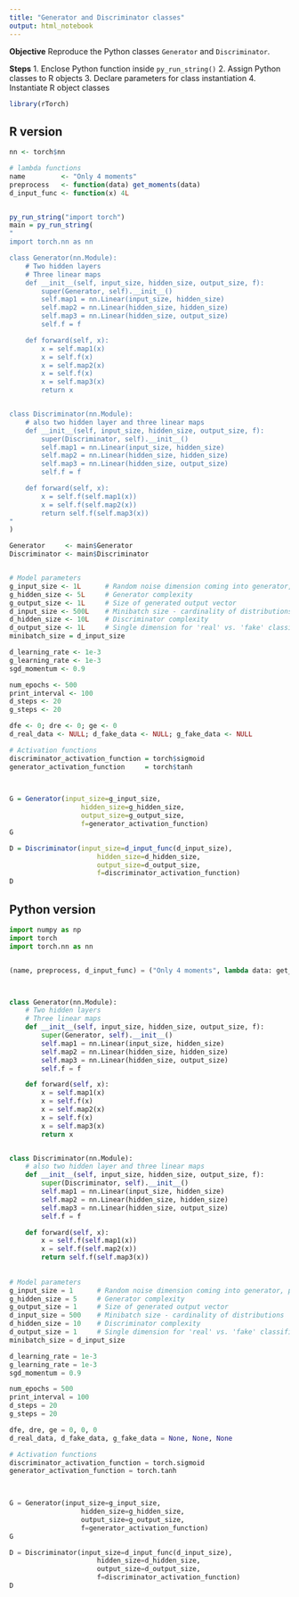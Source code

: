 ```yaml
---
title: "Generator and Discriminator classes"
output: html_notebook
---
```


__Objective__
Reproduce the Python classes `Generator` and `Discriminator`.

__Steps__
1. Enclose Python function inside `py_run_string()`
2. Assign Python classes to R objects
3. Declare parameters for class instantiation
4. Instantiate R object classes


```r
library(rTorch)
```

## R version

```r
nn <- torch$nn

# lambda functions
name         <- "Only 4 moments"
preprocess   <- function(data) get_moments(data)
d_input_func <- function(x) 4L


py_run_string("import torch")
main = py_run_string(
"
import torch.nn as nn

class Generator(nn.Module):
    # Two hidden layers
    # Three linear maps
    def __init__(self, input_size, hidden_size, output_size, f):
        super(Generator, self).__init__()
        self.map1 = nn.Linear(input_size, hidden_size)
        self.map2 = nn.Linear(hidden_size, hidden_size)
        self.map3 = nn.Linear(hidden_size, output_size)
        self.f = f

    def forward(self, x):
        x = self.map1(x)
        x = self.f(x)
        x = self.map2(x)
        x = self.f(x)
        x = self.map3(x)
        return x


class Discriminator(nn.Module):
    # also two hidden layer and three linear maps
    def __init__(self, input_size, hidden_size, output_size, f):
        super(Discriminator, self).__init__()
        self.map1 = nn.Linear(input_size, hidden_size)
        self.map2 = nn.Linear(hidden_size, hidden_size)
        self.map3 = nn.Linear(hidden_size, output_size)
        self.f = f

    def forward(self, x):
        x = self.f(self.map1(x))
        x = self.f(self.map2(x))
        return self.f(self.map3(x))
"    
)

Generator     <- main$Generator
Discriminator <- main$Discriminator


# Model parameters
g_input_size <- 1L      # Random noise dimension coming into generator, per output vector
g_hidden_size <- 5L     # Generator complexity
g_output_size <- 1L     # Size of generated output vector
d_input_size <- 500L    # Minibatch size - cardinality of distributions
d_hidden_size <- 10L    # Discriminator complexity
d_output_size <- 1L     # Single dimension for 'real' vs. 'fake' classification
minibatch_size = d_input_size

d_learning_rate <- 1e-3
g_learning_rate <- 1e-3
sgd_momentum <- 0.9

num_epochs <- 500
print_interval <- 100
d_steps <- 20
g_steps <- 20

dfe <- 0; dre <- 0; ge <- 0
d_real_data <- NULL; d_fake_data <- NULL; g_fake_data <- NULL

# Activation functions
discriminator_activation_function = torch$sigmoid
generator_activation_function     = torch$tanh        
        


G = Generator(input_size=g_input_size,
                  hidden_size=g_hidden_size,
                  output_size=g_output_size,
                  f=generator_activation_function)  
G

D = Discriminator(input_size=d_input_func(d_input_size),
                      hidden_size=d_hidden_size,
                      output_size=d_output_size,
                      f=discriminator_activation_function)
D  
```



## Python version

```python
import numpy as np
import torch
import torch.nn as nn


(name, preprocess, d_input_func) = ("Only 4 moments", lambda data: get_moments(data), lambda x: 4)



class Generator(nn.Module):
    # Two hidden layers
    # Three linear maps
    def __init__(self, input_size, hidden_size, output_size, f):
        super(Generator, self).__init__()
        self.map1 = nn.Linear(input_size, hidden_size)
        self.map2 = nn.Linear(hidden_size, hidden_size)
        self.map3 = nn.Linear(hidden_size, output_size)
        self.f = f

    def forward(self, x):
        x = self.map1(x)
        x = self.f(x)
        x = self.map2(x)
        x = self.f(x)
        x = self.map3(x)
        return x


class Discriminator(nn.Module):
    # also two hidden layer and three linear maps
    def __init__(self, input_size, hidden_size, output_size, f):
        super(Discriminator, self).__init__()
        self.map1 = nn.Linear(input_size, hidden_size)
        self.map2 = nn.Linear(hidden_size, hidden_size)
        self.map3 = nn.Linear(hidden_size, output_size)
        self.f = f

    def forward(self, x):
        x = self.f(self.map1(x))
        x = self.f(self.map2(x))
        return self.f(self.map3(x))
        
        
# Model parameters
g_input_size = 1      # Random noise dimension coming into generator, per output vector
g_hidden_size = 5     # Generator complexity
g_output_size = 1     # Size of generated output vector
d_input_size = 500    # Minibatch size - cardinality of distributions
d_hidden_size = 10    # Discriminator complexity
d_output_size = 1     # Single dimension for 'real' vs. 'fake' classification
minibatch_size = d_input_size

d_learning_rate = 1e-3
g_learning_rate = 1e-3
sgd_momentum = 0.9

num_epochs = 500
print_interval = 100
d_steps = 20
g_steps = 20

dfe, dre, ge = 0, 0, 0
d_real_data, d_fake_data, g_fake_data = None, None, None

# Activation functions
discriminator_activation_function = torch.sigmoid
generator_activation_function = torch.tanh        
        


G = Generator(input_size=g_input_size,
                  hidden_size=g_hidden_size,
                  output_size=g_output_size,
                  f=generator_activation_function)  
G

D = Discriminator(input_size=d_input_func(d_input_size),
                      hidden_size=d_hidden_size,
                      output_size=d_output_size,
                      f=discriminator_activation_function)
D                      
```

